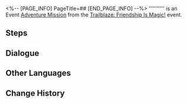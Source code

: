 <%-- [PAGE_INFO]
PageTitle=##
[END_PAGE_INFO] --%>
{{Stub|Dialogue.}}
{{Mission Infobox
|id            = 8024203
|title         = 
|image         = <!--Mission .png-->
|type          = Adventure
|event_name    = Trailblaze: Friendship Is Magic!
|chapter       = 
|requirements  = [[Adventure Mission]] ''[[Old Friends, New Friends?]]'' completed
|summary       = <!--official mission summary from Fate's Atlas-->
|characters    = Litter Pony; March 7th; Trailblazer
|startLocation = [[Jarilo-VI]] - [[Outlying Snow Plains]]
|world         = Jarilo-VI
|area          = Outlying Snow Plains
|prev          = Old Friends, New Friends?
|next          = 
|rewards       = 
}}
'''''''''' is an Event [[Adventure Mission]] from the [[Trailblaze: Friendship Is Magic!]] event.

==Steps==


<!--
==Gameplay Notes==

--><!--
==Trial Character==

-->
==Dialogue==
{{Stub Dialogue}}

{{Dialogue End}}

==Other Languages==
{{Other Languages
|en   = 
|zhs  = 
|zht  = 
|ja   = 
|ko   = 
|es   = 
|fr   = 
|ru   = 
|th   = 
|vi   = 
|de   = 
|id   = 
|pt   = 
}}

==Change History==
{{Change History|2.4}}
